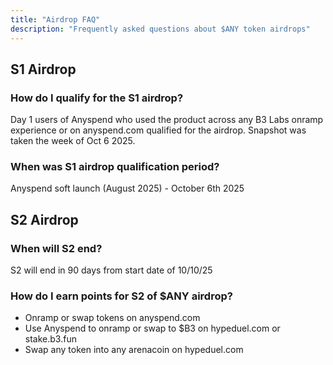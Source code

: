 ```yaml
---
title: "Airdrop FAQ"
description: "Frequently asked questions about $ANY token airdrops"
---
```


## S1 Airdrop

### How do I qualify for the S1 airdrop?

Day 1 users of Anyspend who used the product across any B3 Labs onramp experience or on anyspend.com qualified for the airdrop. Snapshot was taken the week of Oct 6 2025.

### When was S1 airdrop qualification period?

Anyspend soft launch (August 2025) - October 6th 2025

## S2 Airdrop

### When will S2 end?

S2 will end in 90 days from start date of 10/10/25

### How do I earn points for S2 of $ANY airdrop?

- Onramp or swap tokens on anyspend.com
- Use Anyspend to onramp or swap to $B3 on hypeduel.com or stake.b3.fun
- Swap any token into any arenacoin on hypeduel.com
